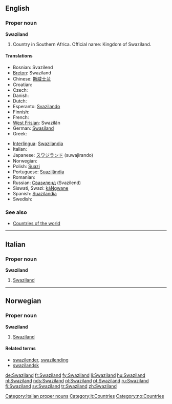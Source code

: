 ==English==

===Proper noun===
'''Swaziland'''

# Country in Southern Africa. Official name: Kingdom of Swaziland.

====Translations====
{{top}}
* Bosnian: Svazilend {{m}}
* [[Breton]]: Swaziland
* Chinese: [[斯威士兰]]
* Croatian: {{t-|hr|Svazi|m}}
* Czech: {{t-|cs|Svazijsko|n}}
* Danish: {{t-|da|Swaziland}}
* Dutch: {{t-|nl|Swaziland}}
* Esperanto: [[Svazilando]]
* Finnish: {{t+|fi|Swazimaa}}
* French: {{t+|fr|Swaziland|m}}
* [[West Frisian]]: Swazilân
* German: [[Swasiland]]
* Greek: {{t-|el|Σουαζιλάνδη|f|tr=Souazilándi|sc=Grek}}
{{mid}}
* [[Interlingua]]: [[Swazilandia]]
* Italian: {{t-|it|Swaziland|m}}
* Japanese: [[スワジランド]] (suwajirando)
* Norwegian: {{t-|no|Swaziland}}
* Polish: [[Suazi]]
* Portuguese: [[Suazilândia]]
* Romanian: {{t-|ro|Swaziland|n}}
* Russian: [[Свазиленд]] (Svazilend)
* Siswati, Swazi: [[káNgwane]]
* Spanish: [[Suazilandia]] {{f}}
* Swedish: {{t+|sv|Swaziland}}
{{bottom}}

===See also===
* [[Appendix:Countries of the world|Countries of the world]]

----
==Italian==
{{wikipedia|lang=it}}

===Proper noun===
'''Swaziland''' {{m}}

# [[#English|Swaziland]]

[[Category:Italian proper nouns]]
[[Category:it:Countries]]
----

==Norwegian==

===Proper noun===
'''Swaziland'''

# [[#English|Swaziland]]

====Related terms====
*[[swazilender]], [[swazilending]]
*[[swazilandsk]]

[[Category:no:Countries]]

[[de:Swaziland]]
[[fr:Swaziland]]
[[fy:Swaziland]]
[[li:Swaziland]]
[[hu:Swaziland]]
[[nl:Swaziland]]
[[nds:Swaziland]]
[[pl:Swaziland]]
[[pt:Swaziland]]
[[ru:Swaziland]]
[[fi:Swaziland]]
[[sv:Swaziland]]
[[tr:Swaziland]]
[[zh:Swaziland]]